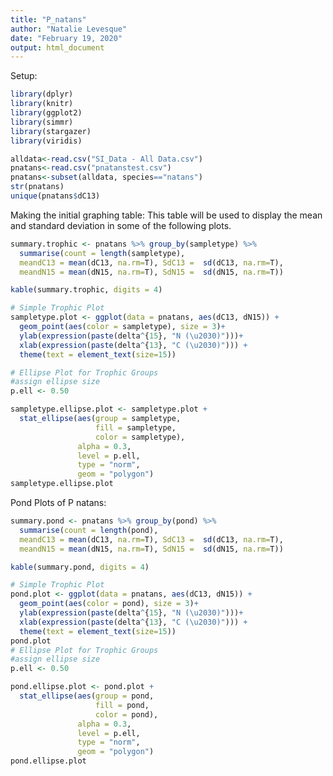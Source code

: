 ---
title: "P_natans"
author: "Natalie Levesque"
date: "February 19, 2020"
output: html_document
---
Setup:
```{r, echo=FALSE}
library(dplyr)
library(knitr)
library(ggplot2)
library(simmr)
library(stargazer)
library(viridis)
```

```{r}
alldata<-read.csv("SI_Data - All Data.csv")
pnatans<-read.csv("pnatanstest.csv")
pnatans<-subset(alldata, species=="natans")
str(pnatans)
unique(pnatans$dC13)
```
Making the initial graphing table:
This table will be used to display the mean and standard deviation in some of the following plots.
```{r}
summary.trophic <- pnatans %>% group_by(sampletype) %>% 
  summarise(count = length(sampletype),
  meandC13 = mean(dC13, na.rm=T), SdC13 =  sd(dC13, na.rm=T), 
  meandN15 = mean(dN15, na.rm=T), SdN15 =  sd(dN15, na.rm=T))

kable(summary.trophic, digits = 4)

```

```{r}
# Simple Trophic Plot
sampletype.plot <- ggplot(data = pnatans, aes(dC13, dN15)) +
  geom_point(aes(color = sampletype), size = 3)+
  ylab(expression(paste(delta^{15}, "N (\u2030)")))+
  xlab(expression(paste(delta^{13}, "C (\u2030)"))) + 
  theme(text = element_text(size=15))

# Ellipse Plot for Trophic Groups
#assign ellipse size
p.ell <- 0.50

sampletype.ellipse.plot <- sampletype.plot + 
  stat_ellipse(aes(group = sampletype, 
                   fill = sampletype, 
                   color = sampletype), 
               alpha = 0.3, 
               level = p.ell,
               type = "norm",
               geom = "polygon")
sampletype.ellipse.plot
```
Pond Plots of P natans:
```{r}
summary.pond <- pnatans %>% group_by(pond) %>% 
  summarise(count = length(pond),
  meandC13 = mean(dC13, na.rm=T), SdC13 =  sd(dC13, na.rm=T), 
  meandN15 = mean(dN15, na.rm=T), SdN15 =  sd(dN15, na.rm=T))

kable(summary.pond, digits = 4)

```

```{r}
# Simple Trophic Plot
pond.plot <- ggplot(data = pnatans, aes(dC13, dN15)) +
  geom_point(aes(color = pond), size = 3)+
  ylab(expression(paste(delta^{15}, "N (\u2030)")))+
  xlab(expression(paste(delta^{13}, "C (\u2030)"))) + 
  theme(text = element_text(size=15))
pond.plot
# Ellipse Plot for Trophic Groups
#assign ellipse size
p.ell <- 0.50

pond.ellipse.plot <- pond.plot + 
  stat_ellipse(aes(group = pond, 
                   fill = pond, 
                   color = pond), 
               alpha = 0.3, 
               level = p.ell,
               type = "norm",
               geom = "polygon")
pond.ellipse.plot
```

